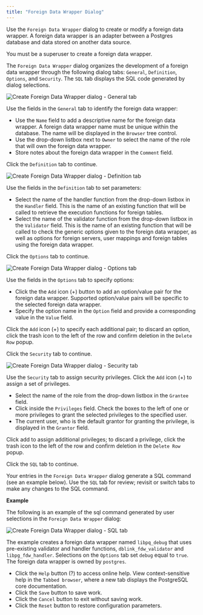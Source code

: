 ```yaml
---
title: "Foreign Data Wrapper Dialog"
---
```


<div id="foreign_data_wrapper_dialog" class="registered_link"></div>


Use the `Foreign Data Wrapper` dialog to create or modify a foreign data wrapper. A foreign data wrapper is an adapter between a Postgres database and data stored on another data source.

You must be a superuser to create a foreign data wrapper.

The `Foreign Data Wrapper` dialog organizes the development of a foreign data wrapper through the following dialog tabs: `General`, `Definition`, `Options`, and `Security`. The `SQL` tab displays the SQL code generated by dialog selections.

![Create Foreign Data Wrapper dialog - General tab](../../images/foreign_data_wrapper_general.png)

Use the fields in the `General` tab to identify the foreign data wrapper:

-   Use the `Name` field to add a descriptive name for the foreign data wrapper. A foreign data wrapper name must be unique within the database. The name will be displayed in the `Browser` tree control.
-   Use the drop-down listbox next to `Owner` to select the name of the role that will own the foreign data wrapper.
-   Store notes about the foreign data wrapper in the `Comment` field.

Click the `Definition` tab to continue.

![Create Foreign Data Wrapper dialog - Definition tab](../../images/foreign_data_wrapper_definition.png)

Use the fields in the `Definition` tab to set parameters:

-   Select the name of the handler function from the drop-down listbox in the `Handler` field. This is the name of an existing function that will be called to retrieve the execution functions for foreign tables.
-   Select the name of the validator function from the drop-down listbox in the `Validator` field. This is the name of an existing function that will be called to check the generic options given to the foreign data wrapper, as well as options for foreign servers, user mappings and foreign tables using the foreign data wrapper.

Click the `Options` tab to continue.

![Create Foreign Data Wrapper dialog - Options tab](../../images/foreign_data_wrapper_options.png)

Use the fields in the `Options` tab to specify options:

-   Click the the `Add` icon (+) button to add an option/value pair for the foreign data wrapper. Supported option/value pairs will be specific to the selected foreign data wrapper.
-   Specify the option name in the `Option` field and provide a corresponding value in the `Value` field.

Click the `Add` icon (+) to specify each additional pair; to discard an option, click the trash icon to the left of the row and confirm deletion in the `Delete Row` popup.

Click the `Security` tab to continue.

![Create Foreign Data Wrapper dialog - Security tab](../../images/foreign_data_wrapper_security.png)

Use the `Security` tab to assign security privileges. Click the `Add` icon (+) to assign a set of privileges.

-   Select the name of the role from the drop-down listbox in the `Grantee` field.
-   Click inside the `Privileges` field. Check the boxes to the left of one or more privileges to grant the selected privileges to the specified user.
-   The current user, who is the default grantor for granting the privilege, is displayed in the `Grantor` field.

Click add to assign additional privileges; to discard a privilege, click the trash icon to the left of the row and confirm deletion in the `Delete Row` popup.

Click the `SQL` tab to continue.

Your entries in the `Foreign Data Wrapper` dialog generate a SQL command (see an example below). Use the `SQL` tab for review; revisit or switch tabs to make any changes to the SQL command.

**Example**

The following is an example of the sql command generated by user selections in the `Foreign Data Wrapper` dialog:

![Create Foreign Data Wrapper dialog - SQL tab](../../images/foreign_data_wrapper_sql.png)

The example creates a foreign data wrapper named `libpq_debug` that uses pre-existing validator and handler functions, `dblink_fdw_validator` and `libpg_fdw_handler`. Selections on the `Options` tab set `debug` equal to `true`. The foreign data wrapper is owned by `postgres`.

-   Click the `Help` button (?) to access online help. View context-sensitive help in the `Tabbed browser`, where a new tab displays the PostgreSQL core documentation.
-   Click the `Save` button to save work.
-   Click the `Cancel` button to exit without saving work.
-   Click the `Reset` button to restore configuration parameters.

